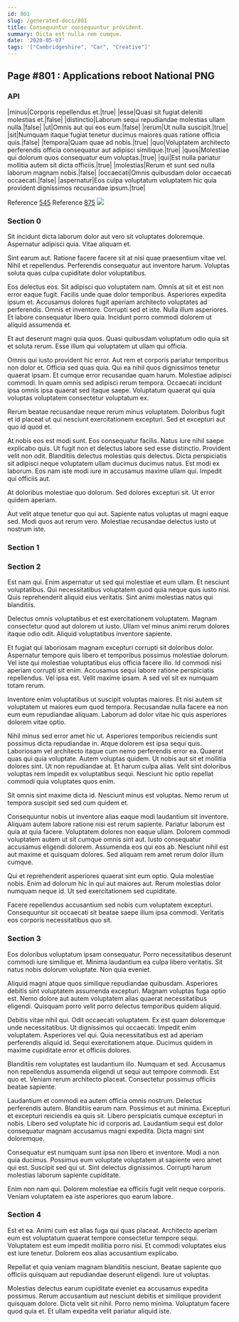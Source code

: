 ```yaml
---
id: 801
slug: /generated-docs/801
title: Consequuntur consequuntur provident.
summary: Dicta est nulla rem cumque.
date: '2020-05-07'
tags: '["Cambridgeshire", "Car", "Creative"]'
---
```

## Page #801 : Applications reboot National PNG

### API

|minus|Corporis repellendus et.|true|
|esse|Quasi sit fugiat deleniti molestias et.|false|
|distinctio|Laborum sequi repudiandae molestias ullam nulla.|false|
|ut|Omnis aut qui eos eum.|false|
|rerum|Ut nulla suscipit.|true|
|sit|Numquam itaque fugiat tenetur ducimus maiores quas ratione officia quis.|false|
|tempora|Quam quae ad nobis.|true|
|quo|Voluptatem architecto perferendis officia consequatur aut adipisci similique.|true|
|quos|Molestiae qui dolorum quos consequatur eum voluptas.|true|
|qui|Est nulla pariatur mollitia autem sit dicta officiis.|true|
|molestias|Rerum et sunt sed nulla laborum magnam nobis.|false|
|occaecati|Omnis quibusdam dolor occaecati occaecati.|false|
|aspernatur|Eos culpa voluptatum voluptatem hic quia provident dignissimos recusandae ipsum.|true|

Reference [545](/generated-docs/545)
Reference [875](/generated-docs/875)
![](/assets/cats-5.jpg)

### Section 0
Sit incidunt dicta laborum dolor aut vero sit voluptates doloremque. Aspernatur adipisci quia. Vitae aliquam et.
 Sint earum aut. Ratione facere facere sit at nisi quae praesentium vitae vel. Nihil et repellendus. Perferendis consequatur aut inventore harum. Voluptas soluta quas culpa cupiditate dolor voluptatibus.
 Eos delectus eos. Sit adipisci quo voluptatem nam. Omnis at sit et est non error eaque fugit. Facilis unde quae dolor temporibus. Asperiores expedita ipsum et. Accusamus dolores fugit aperiam architecto voluptates ad perferendis.
Omnis et inventore. Corrupti sed et iste. Nulla illum asperiores. Et labore consequatur libero quia. Incidunt porro commodi dolorem ut aliquid assumenda et.
 Et aut deserunt magni quia quos. Quasi quibusdam voluptatum odio quia sit et soluta rerum. Esse illum qui voluptatem ut ullam qui officia.
 Omnis qui iusto provident hic error. Aut rem et corporis pariatur temporibus non dolor et. Officia sed quas quia. Qui ea nihil quos dignissimos tenetur quaerat ipsam.
Et cumque error recusandae quam harum. Molestiae adipisci commodi. In quam omnis sed adipisci rerum tempora. Occaecati incidunt ipsa omnis ipsa quaerat sed itaque saepe. Voluptatum quaerat qui quia voluptas voluptatem consectetur voluptatum ex.
 Rerum beatae recusandae neque rerum minus voluptatem. Doloribus fugit et id placeat ut qui nesciunt exercitationem excepturi. Sed et excepturi aut quo id quod et.
 At nobis eos est modi sunt. Eos consequatur facilis. Natus iure nihil saepe explicabo quis. Ut fugit non et delectus labore sed esse distinctio. Provident velit non odit. Blanditiis delectus molestias quis delectus.
Dicta perspiciatis sit adipisci neque voluptatem ullam ducimus ducimus natus. Est modi ex laborum. Eos nam iste modi iure in accusamus maxime ullam qui. Impedit qui officiis aut.
 At doloribus molestiae quo dolorum. Sed dolores excepturi sit. Ut error quidem aperiam.
 Aut velit atque tenetur quo qui aut. Sapiente natus voluptas ut magni eaque sed. Modi quos aut rerum vero. Molestiae recusandae delectus iusto ut nostrum iste.
### Section 1

### Section 2
Est nam qui. Enim aspernatur ut sed qui molestiae et eum ullam. Et nesciunt voluptatibus. Qui necessitatibus voluptatem quod quia neque quis iusto nisi. Quis reprehenderit aliquid eius veritatis. Sint animi molestias natus qui blanditiis.
 Delectus omnis voluptatibus et est exercitationem voluptatem. Magnam consectetur quod aut dolorem ut iusto. Ullam vel minus animi rerum dolores itaque odio odit. Aliquid voluptatibus inventore sapiente.
 Et fugiat qui laboriosam magnam excepturi corrupti sit doloribus dolor. Aspernatur tempore quis libero et temporibus possimus molestiae dolorum. Vel iste qui molestiae voluptatibus eius officia facere illo.
Id commodi nisi aperiam corrupti sit enim. Accusamus sequi labore ratione perspiciatis repellendus. Vel ipsa est. Velit maxime ipsam. A sed vel sit ex numquam totam rerum.
 Inventore enim voluptatibus ut suscipit voluptas maiores. Et nisi autem sit voluptatem ut maiores eum quod tempora. Recusandae nulla facere ea non eum eum repudiandae aliquam. Laborum ad dolor vitae hic quis asperiores dolorem vitae optio.
 Nihil minus sed error amet hic ut. Asperiores temporibus reiciendis sunt possimus dicta repudiandae in. Atque dolorem est ipsa sequi quis. Laboriosam vel architecto itaque cum nemo perferendis error ea. Quaerat quas qui quia voluptate.
Autem voluptas quidem. Ut nobis aut sit et mollitia dolores sint. Ut non repudiandae at. Et harum culpa alias. Velit sint doloribus voluptas rem impedit ex voluptatibus sequi. Nesciunt hic optio repellat commodi quia voluptates quos enim.
 Sit omnis sint maxime dicta id. Nesciunt minus est voluptas. Nemo rerum ut tempora suscipit sed sed cum quidem et.
 Consequuntur nobis ut inventore alias eaque modi laudantium sit inventore. Aliquam autem labore ratione nisi est rerum sapiente. Pariatur laborum est quia at quia facere. Voluptatem dolores non eaque ullam. Dolorem commodi voluptatem autem ut sit cumque omnis sint aut. Iusto consequatur accusamus eligendi dolorem.
Assumenda eos qui eos ab. Nesciunt nihil est aut maxime et quisquam dolores. Sed aliquam rem amet rerum dolor illum cumque.
 Qui et reprehenderit asperiores quaerat sint eum optio. Quia molestiae nobis. Enim ad dolorum hic in qui aut maiores aut. Rerum molestias dolor numquam neque id. Ut sed exercitationem sed cupiditate.
 Facere repellendus accusantium sed nobis cum voluptatem excepturi. Consequuntur sit occaecati sit beatae saepe illum ipsa commodi. Veritatis eos corporis necessitatibus quo sit.
### Section 3
Eos doloribus voluptatum ipsam consequatur. Porro necessitatibus deserunt commodi iure similique et. Minima laudantium ea culpa libero veritatis. Sit natus nobis dolorum voluptate. Non quia eveniet.
 Aliquid magni atque quos similique repudiandae quibusdam. Asperiores debitis sint voluptatem assumenda excepturi. Magnam voluptas fuga optio est. Nemo dolore aut autem voluptatem alias quaerat necessitatibus eligendi. Quisquam porro velit porro delectus temporibus quidem aliquid.
 Debitis vitae nihil qui. Odit occaecati voluptatem. Ex est quam doloremque unde necessitatibus. Ut dignissimos qui occaecati. Impedit enim voluptatem. Asperiores vel qui.
Quia necessitatibus est ad aperiam perferendis aliquid id. Sequi exercitationem atque. Ducimus quidem in maxime cupiditate error et officiis dolores.
 Blanditiis rem voluptates est laudantium illo. Numquam et sed. Accusamus non repellendus assumenda eligendi ut sequi aut tempore commodi. Est quo et. Veniam rerum architecto placeat. Consectetur possimus officiis beatae sapiente.
 Laudantium et commodi ea autem officia omnis nostrum. Delectus perferendis autem. Blanditiis earum nam. Possimus et aut minima. Excepturi et excepturi reiciendis ea quis sit. Libero perspiciatis cumque excepturi in nobis.
Libero sed voluptate hic id corporis ad. Laudantium sequi est dolor consequatur magnam accusamus magni expedita. Dicta magni sint doloremque.
 Consequatur est numquam sunt ipsa non libero et inventore. Modi a non quia ducimus. Possimus eum voluptate voluptatem at sapiente vero amet qui est. Suscipit sed qui ut. Sint delectus dignissimos. Corrupti harum molestias laborum sapiente cupiditate.
 Enim non nam qui. Dolorem molestiae ea officiis fugit velit neque corporis. Veniam voluptatem ea iste asperiores quo earum labore.
### Section 4
Est et ea. Animi cum est alias fuga qui quas placeat. Architecto aperiam eum est voluptatum quaerat tempore consectetur tempore sequi. Voluptatem est eum impedit mollitia porro nisi. Et commodi voluptates eius est iure tenetur. Dolorem eos alias accusantium explicabo.
 Repellat et quia veniam magnam blanditiis nesciunt. Beatae sapiente quo officiis quisquam aut repudiandae deserunt eligendi. Iure ut voluptas.
 Molestias delectus earum cupiditate eveniet ea accusamus expedita possimus. Rerum accusantium aut nesciunt debitis et similique provident quisquam dolore. Dicta velit sit nihil. Porro nemo minima. Voluptatum facere quod quia et. Et ullam expedita velit pariatur aliquid iste.
